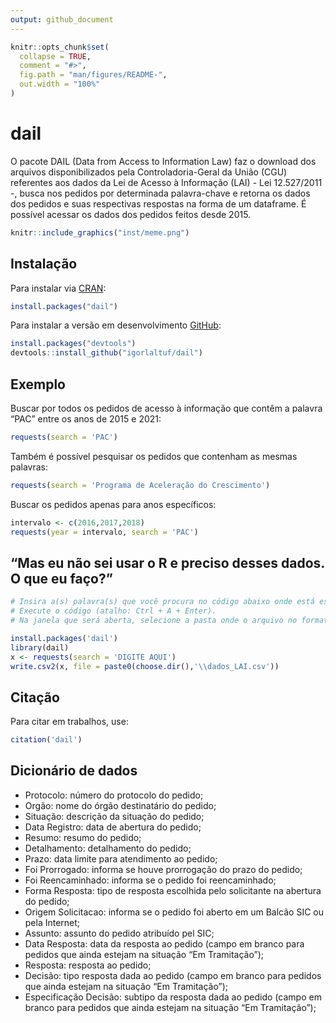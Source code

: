 ```yaml
---
output: github_document
---
```


<!-- README.md is generated from README.Rmd. Please edit that file -->

```r
knitr::opts_chunk$set(
  collapse = TRUE,
  comment = "#>",
  fig.path = "man/figures/README-",
  out.width = "100%"
)
```

# dail

<!-- badges: start -->
<!-- badges: end -->

O pacote DAIL (Data from Access to Information Law) faz o download dos arquivos disponibilizados pela Controladoria-Geral da União (CGU) referentes aos dados da Lei de Acesso à Informação (LAI) - Lei 12.527/2011 -, busca nos pedidos por determinada palavra-chave e retorna os dados dos pedidos e suas respectivas respostas na forma de um dataframe. É possível acessar os dados dos pedidos feitos desde 2015.

```r
knitr::include_graphics("inst/meme.png")

```



## Instalação

Para instalar via [CRAN](https://CRAN.R-project.org):

``` r
install.packages("dail")
```

Para instalar a versão em desenvolvimento [GitHub](https://github.com/):

``` r
install.packages("devtools")
devtools::install_github("igorlaltuf/dail")
```
## Exemplo

Buscar por todos os pedidos de acesso à informação que contêm a palavra "PAC" entre os anos de 2015 e 2021:

``` r
requests(search = 'PAC') 

```

Também é possível pesquisar os pedidos que contenham as mesmas palavras:

``` r
requests(search = 'Programa de Aceleração do Crescimento')

```

Buscar os pedidos apenas para anos específicos:

``` r
intervalo <- c(2016,2017,2018)
requests(year = intervalo, search = 'PAC')
```

## "Mas eu não sei usar o R e preciso desses dados. O que eu faço?"

``` r
# Insira a(s) palavra(s) que você procura no código abaixo onde está escrito 'DIGITE AQUI'.
# Execute o código (atalho: Ctrl + A + Enter).
# Na janela que será aberta, selecione a pasta onde o arquivo no formato csv será salvo.

install.packages('dail') 
library(dail) 
x <- requests(search = 'DIGITE AQUI') 
write.csv2(x, file = paste0(choose.dir(),'\\dados_LAI.csv')) 

```

## Citação
Para citar em trabalhos, use:

```r
citation('dail')
```


## Dicionário de dados

- Protocolo: número do protocolo do pedido;
- Orgão: nome do órgão destinatário do pedido;
- Situação: descrição da situação do pedido;
- Data Registro: data de abertura do pedido;
- Resumo: resumo do pedido;
- Detalhamento: detalhamento do pedido;
- Prazo: data limite para atendimento ao pedido;
- Foi Prorrogado: informa se houve prorrogação do prazo do pedido;
- Foi Reencaminhado: informa se o pedido foi reencaminhado;
- Forma Resposta: tipo de resposta escolhida pelo solicitante na abertura do pedido;
- Origem Solicitacao: informa se o pedido foi aberto em um Balcão SIC ou pela Internet;
- Assunto: assunto do pedido atribuído pel SIC;
- Data Resposta: data da resposta ao pedido (campo em branco para pedidos que ainda estejam na situação "Em Tramitação");
- Resposta: resposta ao pedido;
- Decisão: tipo resposta dada ao pedido (campo em branco para pedidos que ainda estejam na situação "Em Tramitação");
- Especificação Decisão: subtipo da resposta dada ao pedido (campo em branco para pedidos que ainda estejam na situação "Em Tramitação");
